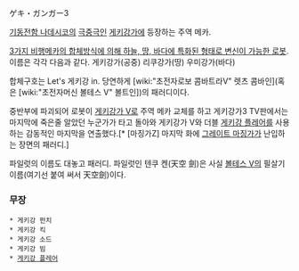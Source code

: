 ゲキ・ガンガー3

[[기동전함 나데시코]]의 [[극중극]]인 [[게키강가]]에 등장하는 주역 메카.

[[겟타로보(로봇)|3가지 비행메카의 합체방식에 의해 하늘, 땅, 바다에 특화된 형태로 변신이 가능한 로봇]]. 이름은 각각 다음과 같다.
게키강가(공중)
리쿠강가(땅)
우미강가(바다)

합체구호는 Let's 게키강 in. 당연하게 [wiki:"초전자로보 콤바트라V" 렛츠 콤바인](혹은 [wiki:"초전자머신 볼테스 V" 볼트인])의 패러디이다. 

중반부에 파괴되어 로봇이 [[게키강가 V]]로 주역 메카 교체를 하고 게키강가3 TV판에서는 마지막에 죽은줄 알았던 누군가가 타고 돌아와 게키강가 V와 더블 [[게키강 플레어]]를 사용하는 감동적인 마지막을 연출했다.[* [마징가Z] 마지막 화에 [[그레이트 마징가]]가 난입하는 장면의 패러디.]

파일럿의 이름도 대놓고 패러디. 파일럿인 텐쿠 켄(天空 劍)은 사실 [[볼테스 V]]의 필살기 이름(여기선 붙여 써서 天空劍)이다.

=== 무장 ===
 * 게키강 펀치
 * 게키강 킥
 * 게키강 소드
 * 게키강 빔
 * [[게키강 플레어]]
